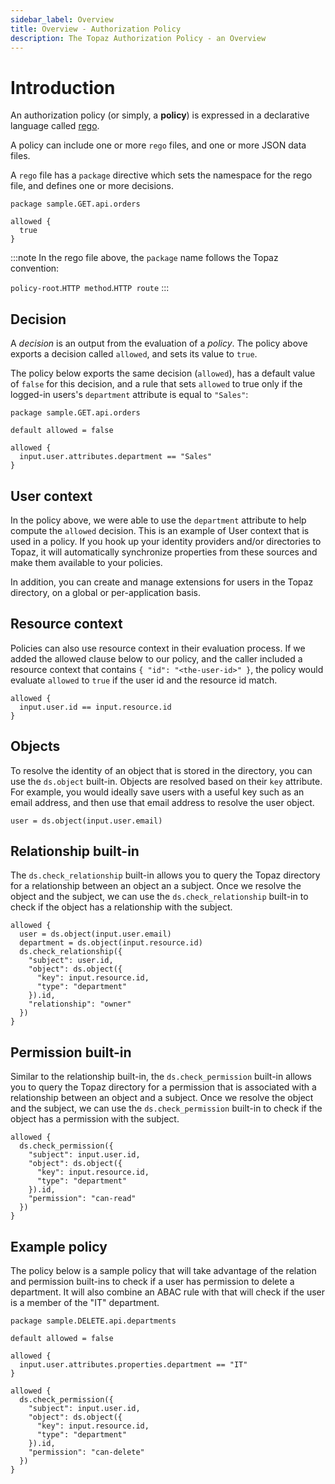 ```yaml
---
sidebar_label: Overview
title: Overview - Authorization Policy
description: The Topaz Authorization Policy - an Overview
---
```


# Introduction

An authorization policy (or simply, a **policy**) is expressed in a declarative language called
[rego](https://www.openpolicyagent.org/docs/latest/policy-language/).

A policy can include one or more `rego` files, and one or more JSON data files.

A `rego` file has a `package` directive which sets the namespace for the rego file, and defines one or more decisions.

```rego
package sample.GET.api.orders

allowed {
  true
}
```

:::note
In the rego file above, the `package` name follows the Topaz convention:

`policy-root`.`HTTP method`.`HTTP route`
:::

## Decision

A _decision_ is an output from the evaluation of a _policy_. The policy above exports a
decision called `allowed`, and sets its value to `true`.

The policy below exports the same decision (`allowed`), has a default value of `false` for this
decision, and a rule that sets `allowed` to true only if the logged-in users's `department` attribute
is equal to `"Sales"`:

```rego
package sample.GET.api.orders

default allowed = false

allowed {
  input.user.attributes.department == "Sales"
}
```

## User context

In the policy above, we were able to use the `department` attribute to help compute the `allowed`
decision. This is an example of User context that is used in a policy. If you hook up your
identity providers and/or directories to Topaz, it will automatically synchronize properties from
these sources and make them available to your policies.

In addition, you can create and manage extensions for users in the Topaz directory, on a global or
per-application basis.

## Resource context

Policies can also use resource context in their evaluation process. If we added the allowed clause
below to our policy, and the caller included a resource context that contains `{ "id": "<the-user-id>" }`,
the policy would evaluate `allowed` to `true` if the user id and the resource id match.

```rego
allowed {
  input.user.id == input.resource.id
}
```

## Objects
To resolve the identity of an object that is stored in the directory, you can use the `ds.object` built-in. Objects are resolved based on their `key` attribute. For example, you would ideally save users with a useful key such as an email address, and then use that email address to resolve the user object.


```rego
user = ds.object(input.user.email)
```

## Relationship built-in

The `ds.check_relationship` built-in allows you to query the Topaz directory for a relationship between an object an a subject. Once we resolve the object and the subject, we can use the `ds.check_relationship` built-in to check if the object has a relationship with the subject.

```rego
allowed {
  user = ds.object(input.user.email)
  department = ds.object(input.resource.id)
  ds.check_relationship({
    "subject": user.id,
    "object": ds.object({
      "key": input.resource.id,
      "type": "department"
    }).id,
    "relationship": "owner"
  })
}
```

## Permission built-in
Similar to the relationship built-in, the `ds.check_permission` built-in allows you to query the Topaz directory for a permission that is associated with a relationship between an object and a subject. Once we resolve the object and the subject, we can use the `ds.check_permission` built-in to check if the object has a permission with the subject.

```rego
allowed {
  ds.check_permission({
    "subject": input.user.id,
    "object": ds.object({
      "key": input.resource.id,
      "type": "department"
    }).id,
    "permission": "can-read"
  })
}
```
## Example policy

The policy below is a sample policy that will take advantage of the relation and permission built-ins to check if a user has permission to delete a department. It will also combine an ABAC rule with that will check if the user is a member of the "IT" department.


```rego
package sample.DELETE.api.departments

default allowed = false

allowed {
  input.user.attributes.properties.department == "IT"
}

allowed {
  ds.check_permission({
    "subject": input.user.id,
    "object": ds.object({
      "key": input.resource.id,
      "type": "department"
    }).id,
    "permission": "can-delete"
  })
}
```
